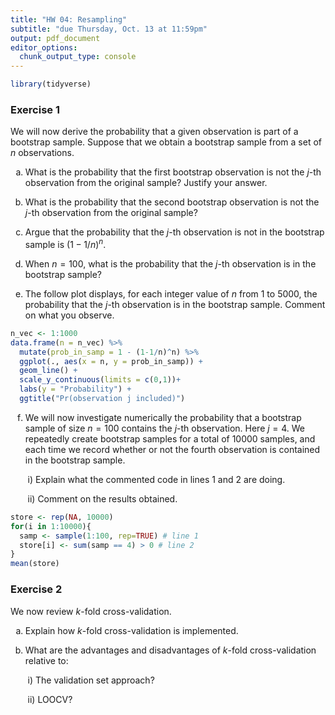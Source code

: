 ```yaml
---
title: "HW 04: Resampling"
subtitle: "due Thursday, Oct. 13 at 11:59pm"
output: pdf_document
editor_options: 
  chunk_output_type: console
---
```


```r
library(tidyverse)
```

### Exercise 1 

We will now derive the probability that a given observation is part of a bootstrap sample. Suppose that we obtain a bootstrap sample from a set of $n$ observations.

a) What is the probability that the first bootstrap observation is not the $j$-th observation from the original sample? Justify your answer.

b) What is the probability that the second bootstrap observation is not the $j$-th observation from the original sample?

c) Argue that the probability that the $j$-th observation is not in the bootstrap sample is $(1-1/n)^{n}$.

d) When $n = 100$, what is the probability that the $j$-th observation is in the bootstrap sample?

e) The follow plot displays, for each integer value of $n$ from 1 to 5000, the probability that the $j$-th observation is in the bootstrap sample. Comment on what you observe.

```r
n_vec <- 1:1000
data.frame(n = n_vec) %>%
  mutate(prob_in_samp = 1 - (1-1/n)^n) %>%
  ggplot(., aes(x = n, y = prob_in_samp)) +
  geom_line() +
  scale_y_continuous(limits = c(0,1))+
  labs(y = "Probability") +
  ggtitle("Pr(observation j included)")
```

f) We will now investigate numerically the probability that a bootstrap sample of size $n = 100$ contains the $j$-th observation. Here $j = 4$. We repeatedly create bootstrap samples for a total of 10000 samples, and each time we record whether or not the fourth observation is contained in the bootstrap sample. 

&nbsp;&nbsp;&nbsp;&nbsp;&nbsp;&nbsp; i) Explain what the commented code in lines 1 and 2 are doing.
  
&nbsp;&nbsp;&nbsp;&nbsp;&nbsp;&nbsp; ii) Comment on the results obtained.
  
```r
store <- rep(NA, 10000)
for(i in 1:10000){
  samp <- sample(1:100, rep=TRUE) # line 1 
  store[i] <- sum(samp == 4) > 0 # line 2
}
mean(store)
```


### Exercise 2

We now review $k$-fold cross-validation.

a) Explain how $k$-fold cross-validation is implemented.

b) What are the advantages and disadvantages of $k$-fold cross-validation relative to:

&nbsp;&nbsp;&nbsp;&nbsp;&nbsp;&nbsp; i) The validation set approach?
  
&nbsp;&nbsp;&nbsp;&nbsp;&nbsp;&nbsp; ii) LOOCV?
